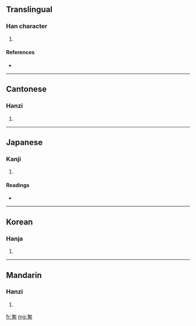 ==Translingual==

===Han character===
{{Han char|rn=20|rad=勹|as=10|sn=12|four=2762<sub>0</sub>|canj=心廿人口 (PTOR)}}

# {{defn|Han}}

====References====
* {{Han ref|kx=0152.010|dkj=02552|dj=0341.240|hdz=10260.120|uh=5312|ud=21266|bh=D862|bd=55394}}

----

==Cantonese==

===Hanzi===
{{yue-hanzi|jyut=|y=daap3}}

# {{defn|Cantonese}}

----

==Japanese==

===Kanji===
{{ja-kanji|grade=|rs=勹10}}

# {{defn|Japanese}}

====Readings====
* {{ja-readings|on=[[とう]] (tō)|kun=}}

----

==Korean==

===Hanja===
{{ko-hanja|hangeul=답|rv=dap|mr=tap}}

# {{defn|Korean}}

----

==Mandarin==

===Hanzi===
{{cmn-hanzi|pin=[[dá]] ([[da2]])|wg=ta<sup>2</sup>}}

# {{defn|Mandarin}}

[[fr:匒]]
[[mg:匒]]